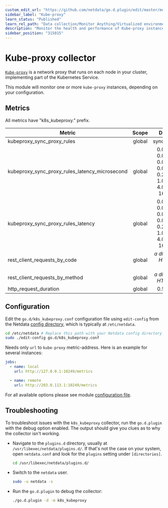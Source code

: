 ```yaml
---
custom_edit_url: "https://github.com/netdata/go.d.plugin/edit/master/modules/k8s_kubeproxy/README.md"
sidebar_label: "Kube-proxy"
learn_status: "Published"
learn_rel_path: "Data collection/Monitor Anything/Virtualized environments"
description: "Monitor the health and performance of Kube-proxy instances with zero configuration, per-second metric granularity, and interactive visualizations."
sidebar_position: "315015"
---
```



# Kube-proxy collector

[`Kube-proxy`](https://kubernetes.io/docs/concepts/overview/components/#kube-proxy) is a network proxy that runs on each
node in your cluster, implementing part of the Kubernetes Service.

This module will monitor one or more `kube-proxy` instances, depending on your configuration.

## Metrics

All metrics have "k8s_kubeproxy." prefix.

| Metric                                         | Scope  |                                                   Dimensions                                                   |    Units     |
|------------------------------------------------|:------:|:--------------------------------------------------------------------------------------------------------------:|:------------:|
| kubeproxy_sync_proxy_rules                     | global |                                                sync_proxy_rules                                                |   events/s   |
| kubeproxy_sync_proxy_rules_latency_microsecond | global | 0.001, 0.002, 0.004, 0.008, 0.016, 0.032, 0.064, 0.128, 0.256, 0.512, 1.024, 2.048, 4.096, 8.192, 16.384, +Inf |  observes/s  |
| kubeproxy_sync_proxy_rules_latency             | global | 0.001, 0.002, 0.004, 0.008, 0.016, 0.032, 0.064, 0.128, 0.256, 0.512, 1.024, 2.048, 4.096, 8.192, 16.384, +Inf |  percentage  |
| rest_client_requests_by_code                   | global |                                    <i>a dimension per HTTP status code</i>                                     |  requests/s  |
| rest_client_requests_by_method                 | global |                                       <i>a dimension per HTTP method</i>                                       |  requests/s  |
| http_request_duration                          | global |                                                 0.5, 0.9, 0.99                                                 | microseconds |

## Configuration

Edit the `go.d/k8s_kubeproxy.conf` configuration file using `edit-config` from the
Netdata [config directory](/docs/getting-started/manage-and-configure/configuration), which is typically at `/etc/netdata`.

```bash
cd /etc/netdata # Replace this path with your Netdata config directory
sudo ./edit-config go.d/k8s_kubeproxy.conf
```

Needs only `url` to `kube-proxy` metric-address. Here is an example for several instances:

```yaml
jobs:
  - name: local
    url: http://127.0.0.1:10249/metrics

  - name: remote
    url: http://203.0.113.1:10249/metrics
```

For all available options please see
module [configuration file](https://github.com/netdata/go.d.plugin/blob/master/config/go.d/k8s_kubeproxy.conf).

## Troubleshooting

To troubleshoot issues with the `k8s_kubeproxy` collector, run the `go.d.plugin` with the debug option enabled. The
output should give you clues as to why the collector isn't working.

- Navigate to the `plugins.d` directory, usually at `/usr/libexec/netdata/plugins.d/`. If that's not the case on
  your system, open `netdata.conf` and look for the `plugins` setting under `[directories]`.

  ```bash
  cd /usr/libexec/netdata/plugins.d/
  ```

- Switch to the `netdata` user.

  ```bash
  sudo -u netdata -s
  ```

- Run the `go.d.plugin` to debug the collector:

  ```bash
  ./go.d.plugin -d -m k8s_kubeproxy
  ```
